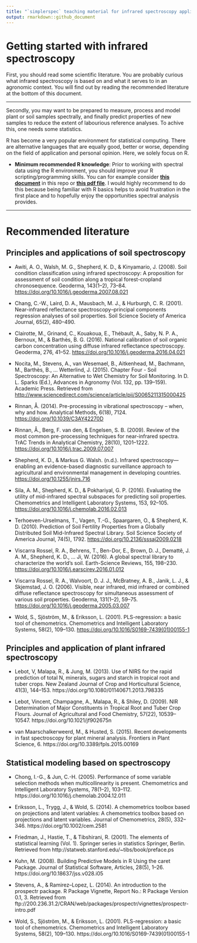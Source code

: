 ```yaml
---
title: "`simplerspec` teaching material for infrared spectroscopy applications"
output: rmarkdown::github_document
---
```


# Getting started with infrared spectroscopy

First, you should read some scientific literature. You are probably curious what
infrared spectroscopy is based on and what it serves to in an agronomic context.
You will find out by reading the recommended literature at the bottom of this
document.

---

Secondly, you may want to be prepared to measure, process and model plant or 
soil samples spectrally, and finally predict properties of new samples to reduce
the extent of labourious reference analyses. To achive this, one needs some
statistics.

R has become a very popular environment for statistical computing. 
There are alternative languages that are equally good, better or worse,
depending on the field of application and personal opinion. Here, we solely
focus on R.

* **Minimum recommended R knowledge**: Prior to working with spectral data
  using the R environment, you should improve your R scripting/programming
  skills. You can for example consider
  [**this document**](https://github.com/philipp-baumann/simplerspec-teaching/blob/master/00_R-basics-spectro.md) 
  in this repo or
  [**this pdf file**](https://github.com/philipp-baumann/simplerspec-teaching/blob/master/00_R-basics-spectro.pdf).
  I would highly recommend to do this because being familiar
  with R basics helps to avoid frustration in the first place and to hopefully
  enjoy the opportunities spectral analysis provides.

---

# Recommended literature

## Principles and applications of soil spectroscopy

* Awiti, A. O., Walsh, M. G., Shepherd, K. D., & Kinyamario, J.
    (2008). Soil condition classification using infrared spectroscopy: A
    proposition for assessment of soil condition along a tropical
    forest-cropland chronosequence. Geoderma, 143(1–2), 73–84.
    <https://doi.org/10.1016/j.geoderma.2007.08.021>

* Chang, C.-W., Laird, D. A., Mausbach, M. J., & Hurburgh, C. R.
  (2001). Near-infrared reflectance spectroscopy–principal components
  regression analyses of soil properties. Soil Science Society of
  America Journal, 65(2), 480–490.

* Clairotte, M., Grinand, C., Kouakoua, E., Thébault, A., Saby, N. P.
  A., Bernoux, M., & Barthès, B. G. (2016). National calibration of
  soil organic carbon concentration using diffuse infrared reflectance
  spectroscopy. Geoderma, 276, 41–52.
  <https://doi.org/10.1016/j.geoderma.2016.04.021>

* Nocita, M., Stevens, A., van Wesemael, B., Aitkenhead, M., Bachmann,
  M., Barthès, B., … Wetterlind, J. (2015). Chapter Four - Soil
  Spectroscopy: An Alternative to Wet Chemistry for Soil Monitoring.
  In D. L. Sparks (Ed.), Advances in Agronomy (Vol. 132, pp. 139–159).
  Academic Press. Retrieved from
  <http://www.sciencedirect.com/science/article/pii/S0065211315000425>

* Rinnan, Å. (2014). Pre-processing in vibrational spectroscopy –
  when, why and how. Analytical Methods, 6(18), 7124.
  <https://doi.org/10.1039/C3AY42270D>

* Rinnan, Å., Berg, F. van den, & Engelsen, S. B. (2009). Review of
  the most common pre-processing techniques for near-infrared spectra.
  TrAC Trends in Analytical Chemistry, 28(10), 1201–1222.
  <https://doi.org/10.1016/j.trac.2009.07.007>

* Shepherd, K. D., & Markus G. Walsh. (n.d.). Infrared
  spectroscopy—enabling an evidence-based diagnostic surveillance
  approach to agricultural and environmental management in developing
  countries. <https://doi.org/10.1255/jnirs.716>

* Sila, A. M., Shepherd, K. D., & Pokhariyal, G. P. (2016). Evaluating
  the utility of mid-infrared spectral subspaces for predicting soil
  properties. Chemometrics and Intelligent Laboratory Systems, 153,
  92–105. <https://doi.org/10.1016/j.chemolab.2016.02.013>

* Terhoeven-Urselmans, T., Vagen, T.-G., Spaargaren, O., & Shepherd,
  K. D. (2010). Prediction of Soil Fertility Properties from a
  Globally Distributed Soil Mid-Infrared Spectral Library. Soil
  Science Society of America Journal, 74(5), 1792.
  <https://doi.org/10.2136/sssaj2009.0218>

* Viscarra Rossel, R. A., Behrens, T., Ben-Dor, E., Brown, D. J.,
  Demattê, J. A. M., Shepherd, K. D., … Ji, W. (2016). A global
  spectral library to characterize the world’s soil. Earth-Science
  Reviews, 155, 198–230.
  <https://doi.org/10.1016/j.earscirev.2016.01.012>

* Viscarra Rossel, R. A., Walvoort, D. J. J., McBratney, A. B., Janik,
  L. J., & Skjemstad, J. O. (2006). Visible, near infrared, mid
  infrared or combined diffuse reflectance spectroscopy for
  simultaneous assessment of various soil properties. Geoderma,
  131(1–2), 59–75. <https://doi.org/10.1016/j.geoderma.2005.03.007>

* Wold, S., Sjöström, M., & Eriksson, L. (2001). PLS-regression: a
  basic tool of chemometrics. Chemometrics and Intelligent Laboratory
  Systems, 58(2), 109–130.
  <https://doi.org/10.1016/S0169-7439(01)00155-1>

## Principles and application of plant infrared spectroscopy

* Lebot, V, Malapa, R., & Jung, M. (2013). Use of NIRS for the rapid prediction of total N, minerals, sugars and starch in tropical root and tuber crops. New Zealand Journal of Crop and Horticultural Science, 41(3), 144–153. https://doi.org/10.1080/01140671.2013.798335

* Lebot, Vincent, Champagne, A., Malapa, R., & Shiley, D. (2009). NIR Determination of Major Constituents in Tropical Root and Tuber Crop Flours. Journal of Agricultural and Food Chemistry, 57(22), 10539–10547. https://doi.org/10.1021/jf902675n

* van Maarschalkerweerd, M., & Husted, S. (2015). Recent developments in fast spectroscopy for plant mineral analysis. Frontiers in Plant Science, 6. https://doi.org/10.3389/fpls.2015.00169


## Statistical modeling based on spectroscopy

* Chong, I.-G., & Jun, C.-H. (2005). Performance of some variable selection methods when multicollinearity is present. Chemometrics and Intelligent Laboratory Systems, 78(1–2), 103–112. https://doi.org/10.1016/j.chemolab.2004.12.011

* Eriksson, L., Trygg, J., & Wold, S. (2014). A chemometrics toolbox based on projections and latent variables: A chemometrics toolbox based on projections and latent variables. Journal of Chemometrics, 28(5), 332–346. https://doi.org/10.1002/cem.2581

* Friedman, J., Hastie, T., & Tibshirani, R. (2001). The elements of statistical learning (Vol. 1). Springer series in statistics Springer, Berlin. Retrieved from http://statweb.stanford.edu/~tibs/book/preface.ps

* Kuhn, M. (2008). Building Predictive Models in R Using the caret Package. Journal of Statistical Software, Articles, 28(5), 1–26. https://doi.org/10.18637/jss.v028.i05

* Stevens, A., & Ramirez–Lopez, L. (2014). An introduction to the prospectr package. R Package Vignette, Report No.: R Package Version 0.1, 3. Retrieved from ftp://200.236.31.2/CRAN/web/packages/prospectr/vignettes/prospectr-intro.pdf

* Wold, S., Sjöström, M., & Eriksson, L. (2001). PLS-regression: a basic tool of chemometrics. Chemometrics and Intelligent Laboratory Systems, 58(2), 109–130. https://doi.org/10.1016/S0169-7439(01)00155-1

         